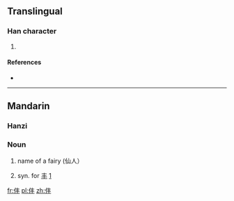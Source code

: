 ==Translingual==

===Han character===
{{Han char|rn=9|rad=人|as=04|sn=6|four=|canj=人手十 (OQJ)}}

# {{defn|Han|sort=人04}}

====References====
* {{Han ref|kx=0094.220|dkj=00414|dj=0200.130|hdz=10122.040|uh=4EF9|ud=20217}}

----

==Mandarin==

===Hanzi===
{{cmn-hanzi|pin=[[fēng]] ([[feng1]])|wg=feng<sup>1</sup>}}

===Noun===
{{infl|cmn|noun|sc=Hani}}{{attention|zh|needs inflection template}}

# {{archaic|lang=cmn}} name of a fairy (仙人）
# {{archaic|lang=cmn}} syn. for [[丰]] [http://dict.baidu.com/s?wd=%81%A7]

[[fr:仹]]
[[pl:仹]]
[[zh:仹]]